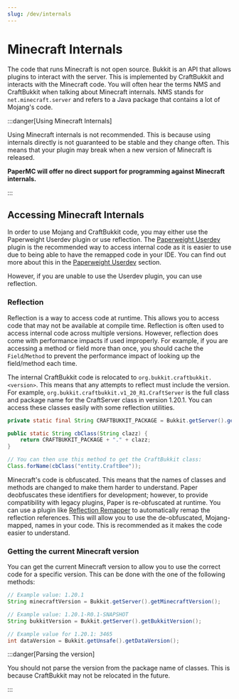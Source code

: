 ```yaml
---
slug: /dev/internals
---
```


# Minecraft Internals

The code that runs Minecraft is not open source. Bukkit is an API that allows plugins to interact with the server. This
is implemented by CraftBukkit and interacts with the Minecraft code. You will often hear the terms NMS and CraftBukkit
when talking about Minecraft internals. NMS stands for `net.minecraft.server` and refers to a Java package that contains
a lot of Mojang's code.

:::danger[Using Minecraft Internals]

Using Minecraft internals is not recommended. This is because using internals directly is not guaranteed to be
stable and they change often. This means that your plugin may break when a new version of Minecraft is released.

**PaperMC will offer no direct support for programming against Minecraft internals.**

:::

## Accessing Minecraft Internals

In order to use Mojang and CraftBukkit code, you may either use the Paperweight Userdev plugin or use reflection.
The [Paperweight Userdev](https://github.com/PaperMC/paperweight-test-plugin) plugin is the recommended way to access internal code
as it is easier to use due to being able to have the remapped code in your IDE. You can find
out more about this in the [Paperweight Userdev](/paper/dev/userdev) section.

However, if you are unable to use the Userdev plugin, you can use reflection.

### Reflection

Reflection is a way to access code at runtime. This allows you to access code that may not be available at compile time.
Reflection is often used to access internal code across multiple versions. However, reflection does come
with performance impacts if used improperly. For example, if you are accessing a method or field more than once,
you should cache the `Field`/`Method` to prevent the performance impact of looking up the field/method each time.

The internal CraftBukkit code is relocated to `org.bukkit.craftbukkit.<version>`. This means that any attempts to reflect
must include the version. For example, `org.bukkit.craftbukkit.v1_20_R1.CraftServer` is the full class and package name
for the CraftServer class in version 1.20.1. You can access these classes easily with some reflection utilities.

```java
private static final String CRAFTBUKKIT_PACKAGE = Bukkit.getServer().getClass().getPackage().getName();

public static String cbClass(String clazz) {
    return CRAFTBUKKIT_PACKAGE + "." + clazz;
}

// You can then use this method to get the CraftBukkit class:
Class.forName(cbClass("entity.CraftBee"));
```

Minecraft's code is obfuscated. This means that the names of classes and methods are changed to make them harder to
understand. Paper deobfuscates these identifiers for development; however, to provide compatibility with legacy plugins,
Paper is re-obfuscated at runtime. You can use a plugin like [Reflection Remapper](https://github.com/jpenilla/reflection-remapper) to automatically remap the
reflection references. This will allow you to use the de-obfuscated, Mojang-mapped, names in your code. This is recommended as
it makes the code easier to understand.

### Getting the current Minecraft version

You can get the current Minecraft version to allow you to use the correct code for a specific version. This can be done
with the one of the following methods:

```java
// Example value: 1.20.1
String minecraftVersion = Bukkit.getServer().getMinecraftVersion();

// Example value: 1.20.1-R0.1-SNAPSHOT
String bukkitVersion = Bukkit.getServer().getBukkitVersion();

// Example value for 1.20.1: 3465
int dataVersion = Bukkit.getUnsafe().getDataVersion();
```

:::danger[Parsing the version]

You should not parse the version from the package name of classes. This is because CraftBukkit may not be relocated
in the future.

:::
